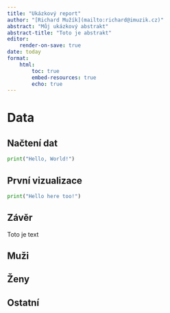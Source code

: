 ```yaml
---
title: "Ukázkový report"
author: "[Richard Mužík](mailto:richard@imuzik.cz)"
abstract: "Můj ukázkový abstrakt"
abstract-title: "Toto je abstrakt"
editor:
    render-on-save: true
date: today
format:
    html:
        toc: true
        embed-resources: true
        echo: true
---
```


# Data

## Načtení dat

```python
print("Hello, World!")
```

## První vizualizace

```python

print("Hello here too!")
```

## Závěr

:::{.column-margin}

Toto je text

:::


:::{.panel-tabset}

## Muži

## Ženy

## Ostatní

:::